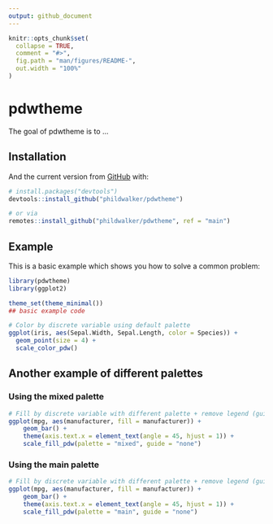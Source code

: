 ```yaml
---
output: github_document
---
```


<!-- README.md is generated from README.Rmd. Please edit that file -->

```r
knitr::opts_chunk$set(
  collapse = TRUE,
  comment = "#>",
  fig.path = "man/figures/README-",
  out.width = "100%"
)
```

# pdwtheme

<!-- badges: start -->
<!-- badges: end -->

The goal of pdwtheme is to ...

## Installation

And the current version from [GitHub](https://github.com/) with:

```r
# install.packages("devtools")
devtools::install_github("phildwalker/pdwtheme")

# or via 
remotes::install_github("phildwalker/pdwtheme", ref = "main")
```



## Example

This is a basic example which shows you how to solve a common problem:

```r
library(pdwtheme)
library(ggplot2)

theme_set(theme_minimal())
## basic example code
```




```r

# Color by discrete variable using default palette
ggplot(iris, aes(Sepal.Width, Sepal.Length, color = Species)) +
  geom_point(size = 4) +
  scale_color_pdw()

```

## Another example of different palettes 

### Using the mixed palette

```r
# Fill by discrete variable with different palette + remove legend (guide)
ggplot(mpg, aes(manufacturer, fill = manufacturer)) +
    geom_bar() +
    theme(axis.text.x = element_text(angle = 45, hjust = 1)) +
    scale_fill_pdw(palette = "mixed", guide = "none")
```

### Using the main palette

```r
# Fill by discrete variable with different palette + remove legend (guide)
ggplot(mpg, aes(manufacturer, fill = manufacturer)) +
    geom_bar() +
    theme(axis.text.x = element_text(angle = 45, hjust = 1)) +
    scale_fill_pdw(palette = "main", guide = "none")
```

